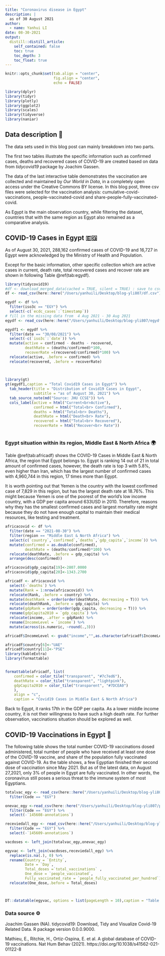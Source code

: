 ```yaml
---
title: "Coronavirus disease in Egypt"
description: |
  as of 30 August 2021 
author:
  - name: Yanhui LI
date: 08-30-2021
output:
  distill::distill_article:
    self_contained: false
    toc: true
    toc_depth: 3
    toc_float: true
---
```



```r
knitr::opts_chunk$set(tab.align = "center",
                      fig.align = "center",
                      echo = FALSE)

library(dplyr)
library(tidyr)
library(plotly)
library(ggplot2)
library(scales)
library(tidyverse)
library(naniar)
```


## Data description 📄

The data sets used in this blog post can mainly breakdown into two parts. 

The first two tables illustrate the specific information such as confirmed cases, deaths and recovered cases of COVID-19 are created based on data from *tidycovid19* package by Joachim Gassen.

The data of the last interactive table demonstrates the vaccination are collected and maintained by *Our World in Data*, in a completely open access under the Creative Commons BY license. In this blog post, three csv files were selected for the vaccination analysis: cumulative-covid-vaccinations, people-vaccinated-covid and share-people-fully-vaccinated-covid.


As Egypt is the main observation country, while filtering the dataset, countries that with the same region as Egypt also remained as a comparative analysis.



## COVID-19 Cases in Egypt 🇪🇬

As of August 30, 2021, 288,162 confirmed cases of COVID-19 and 16,727 in Egypt were acknowledged by the Ministry of Health and Population. 

Except for the basic information, other specific collection which are active cases in current, death rate, total recovered cases and recover rate are shown in following Table \@ref(tab:egydf).



```r
library(tidycovid19)
#df <- download_merged_data(cached = TRUE, silent = TRUE) : save to csv to easy knit
df <- read_csv(here::here("/Users/yanhuili/Desktop/blog-yli807/df.csv"))
```

```r
egydf <- df %>% 
  filter(iso3c == "EGY") %>% 
  select(-c(`ecdc_cases`:`timestamp`))
# fill in the missing data from  4 Aug 2021 - 30 Aug 2021
egydf <- read_csv(here::here("/Users/yanhuili/Desktop/blog-yli807/egydf.csv"))

egydf1 <- egydf %>% 
  filter(date == "30/08/2021") %>% 
  select(-c(`iso3c`:`date`)) %>% 
  mutate(active = confirmed - deaths - recovered,
         deathRate = (deaths/confirmed)*100,
         recoverRate =(recovered/confirmed)*100) %>% 
  relocate(active, .before = confirmed) %>% 
  relocate(recovered, .before = recoverRate) 
  
  

library(gt)
gt(egydf1,caption = "Total Covid19 Cases in Egypt") %>% 
  tab_header(title = "Distribution of Covid19 Cases in Egypt",
             subtitle = "as of August 30, 2021") %>% 
  tab_source_note(md("Source: JHU CCSE")) %>% 
  cols_label(active = html("Current<br>Active"),
             confirmed = html("Total<br> Confirmed"),
             deaths = html("Total<br> Deaths"),
             deathRate = html("Death<br> Rate"),
             recovered = html("Total<br> Recovered"),
             recoverRate = html("Recover<br> Rate"))



```



### Egypt situation within its region, Middle East & North Africa 🌍

Table \@ref(tab:africadf) shows the COVID-19 Cases in Middle East & North Africa, the region that Egypt belongs to. Egypt is ranking 14 out of 21 in total amount of confirmed cases, however, the death rate is top 3 with 5.8%, even higher than Iran, which has the largest number of confirmed cases with 4,960,744 in this region, 17 times more than Egypt.

It is worth pointing out that Yemen is the country with the lowest confirmed case of 7,829 in this region, but has the largest death rate at 18.76%. This might because Yemen is one of the poorest of the world's low income country, with a GDP per capita around 633USD in 2010. Therefore, reasons why they has the smallest confirmed cases and largest mortality rate might because they do not have enough capital to maintain their medical resources, like testing and treatment.


```r
africacovid <- df %>% 
  filter(date == "2021-08-30") %>% 
  filter(region == "Middle East & North Africa") %>% 
  select(c(`country`,`confirmed`,`deaths`,`gdp_capita`,`income`)) %>% 
  mutate(confirmed = as.double(confirmed),
         deathRate = (deaths/confirmed)*100) %>% 
  relocate(deathRate, .before = gdp_capita) %>%
  arrange(desc(confirmed)) 

africacovid$gdp_capita[19]<-2807.0000
africacovid$gdp_capita[20]<-1343.2700

africadf <- africacovid %>% 
  select(-`deaths`) %>% 
  mutate(Rank = 1:nrow(africacovid)) %>% 
  relocate(Rank, .before = country) %>% 
  mutate(deathRank = order(order(deathRate, decreasing = T))) %>% 
  relocate(deathRank, .before = gdp_capita) %>%
  mutate(gdpRank = order(order(gdp_capita, decreasing = T))) %>% 
  rename(gdpCapita2010 = `gdp_capita`) %>% 
  relocate(income, .after = gdpRank) %>% 
  rename(IncomeLevel = `income`) %>% 
  mutate(across(is.numeric, ~round(.,3)))

africadf$IncomeLevel <- gsub("income","",as.character(africadf$IncomeLevel))

africadf$country[6]<-"UAE"
africadf$country[11]<-"PSE"
library(kableExtra)
library(formattable)


formattable(africadf, list(
    confirmed = color_tile("transparent", "#7c7ed6"),
    deathRate = color_tile("transparent", "lightpink"),
    gdpCapita2010 = color_tile("transparent", "#7DCEA0")
    ),
    align = "c",
    caption = "Covid19 Cases in Middle East & North Africa")

```


Back to Egypt, it ranks 17th in the GDP per capita. As a lower middle income country, it is not their willingness to have such a high death rate. For further observation, vaccinations situation should be explored as well.




## COVID-19 Vaccinations in Egypt 💉

The following table shows the total number COVID-19 vaccinations dosed administered, total number of people who have received at least one dose of the COVID-19 vaccine, and share of the population fully vaccinated against COVID-19. As the table shows, a few Egyptian finished their second dose of vaccination since May 2021. But as of the latest data, on August 27,2021, only 3% of people in Egypt are fully vaccinated. In other words, the coronavirus still poses a serious threat to the immune system of most Egyptians.

```r
totalvac_egy <- read_csv(here::here("/Users/yanhuili/Desktop/blog-yli807/cumulative-covid-vaccinations.csv")) %>% 
  filter(Code == "EGY")

onevac_egy <-read_csv(here::here("/Users/yanhuili/Desktop/blog-yli807/people-vaccinated-covid.csv")) %>% 
  filter(Code == "EGY") %>% 
  select(-`145608-annotations`)

receviedall_egy <- read_csv(here::here("/Users/yanhuili/Desktop/blog-yli807/share-people-fully-vaccinated-covid.csv")) %>% 
  filter(Code == "EGY") %>% 
  select(-`145609-annotations`)

vacdoses <- left_join(totalvac_egy,onevac_egy) 

egyvac <- left_join(vacdoses,receviedall_egy) %>% 
  replace(is.na(.), 0) %>% 
  rename(Country = `Entity`,
         Date = `Day`,
         Total_doses =`total_vaccinations` ,
         One_dose = `people_vaccinated`,
         Fully_vaccinated_rate = `people_fully_vaccinated_per_hundred`) %>%
  relocate(One_dose,.before = Total_doses)



DT::datatable(egyvac, options = list(pageLength = 10),caption = "Table 3 ：Vaccinations information in Egypt")
```


### Data source ⚙️

Joachim Gassen (NA). tidycovid19: Download, Tidy and Visualize Covid-19
Related Data. R package version 0.0.0.9000.


Mathieu, E., Ritchie, H., Ortiz-Ospina, E. et al. A global database of COVID-19 vaccinations. Nat Hum Behav (2021). https://doi.org/10.1038/s41562-021-01122-8


